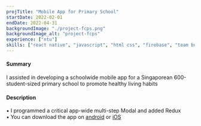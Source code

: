 ```yaml
---
projTitle: "Mobile App for Primary School"
startDate: 2022-02-01
endDate: 2022-04-31
backgroundImage: "./project-fcps.png"
backgroundImage_alt: "project-fcps"
experience: ["ntu"]
skills: ["react native", "javascript", "html css", "firebase", "team building"]
---
```


<h4>Summary</h4>
I assisted in developing a schoolwide mobile app for a Singaporean 600-student-sized primary
school to promote healthy living habits

<h4>Description</h4>
▪ I programmed a critical app-wide multi-step Modal and added Redux <br/>
▪ You can download the app on <a href="https://play.google.com/store/apps/details?id=com.keepfitmobile">android</a> or
<a href="https://apps.apple.com/us/app/keep-fit-challenge-tasks/id1620492559"> iOS</a> <br/>